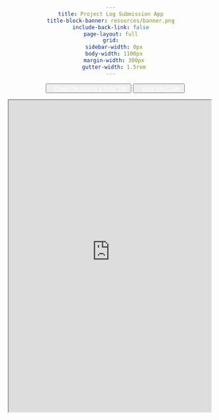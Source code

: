 ```yaml
---
title: Project Log Submission App
title-block-banner: resources/banner.png
include-back-link: false
page-layout: full
grid:
  sidebar-width: 0px
  body-width: 1100px
  margin-width: 300px
  gutter-width: 1.5rem
---
```


```{=html}
<style>

body {
	text-align: center;
}

a {
	color: rgb(255, 255, 255);
	text-decoration: underline;
	-webkit-text-decoration: underline;
	-moz-text-decoration: underline;
	-ms-text-decoration: underline;
	-o-text-decoration: underline;
  padding: 2px
}

.custom-button:hover a {
  background-color: white;    /* White background on hover */
  color: #3d3d3d;              /* Grey text on hover */
  border-color: #3498db;      /* Blue border on hover */
}

@media only screen and (max-width: 600px) {

.hsma-iframe {
  height: 350px
}
}

@media only screen and (max-width: 800px) {

.hsma-iframe {
  height: 450px
}
}

@media only screen and (min-width: 800px) {

.hsma-iframe {
  height: 700px
}

}

</style>
```


```{=html}
<div class="project-link-buttons">
    <ul class="project-links">
        <button class="custom-button"><a href="https://hsma-project-tracker.streamlit.app/"><i class="fa-solid fa-globe"></i><span style="padding-left: 10px;">Open the App in a New Tab</span></a></button>
        <button class="custom-button"><a href="https://github.com/Bergam0t/hsma_project_tracker"><i class="fa-brands fa-github"></i><span style="padding-left: 10px;">View the Code</span></a></button>
    </ul>
</div>
```


```{=html}
<iframe class="hsma-iframe" width="90%" src="https://hsma-project-tracker.streamlit.app/?embed=true" title="HSMA Project Logging App"></iframe>
```
